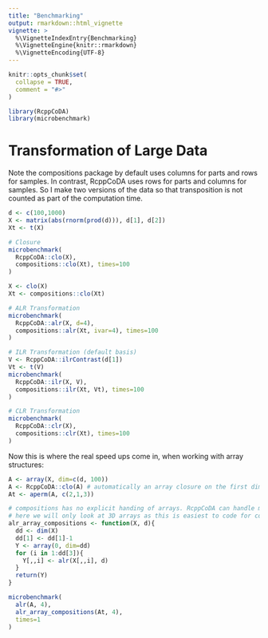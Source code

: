 ```yaml
---
title: "Benchmarking"
output: rmarkdown::html_vignette
vignette: >
  %\VignetteIndexEntry{Benchmarking}
  %\VignetteEngine{knitr::rmarkdown}
  %\VignetteEncoding{UTF-8}
---
```


```r
knitr::opts_chunk$set(
  collapse = TRUE,
  comment = "#>"
)
```

```r
library(RcppCoDA)
library(microbenchmark)
```

# Transformation of Large Data
Note the compositions package by default uses columns for parts and rows for samples. In contrast, 
RcppCoDA uses rows for parts and columns for samples. So I make two versions of the data
so that transposition is not counted as part of the computation time. 

```r
d <- c(100,1000)
X <- matrix(abs(rnorm(prod(d))), d[1], d[2])
Xt <- t(X)

# Closure
microbenchmark(
  RcppCoDA::clo(X),
  compositions::clo(Xt), times=100
)

X <- clo(X)
Xt <- compositions::clo(Xt)

# ALR Transformation
microbenchmark(
  RcppCoDA::alr(X, d=4),
  compositions::alr(Xt, ivar=4), times=100
)

# ILR Transformation (default basis)
V <- RcppCoDA::ilrContrast(d[1])
Vt <- t(V)
microbenchmark(
  RcppCoDA::ilr(X, V),
  compositions::ilr(Xt, Vt), times=100
)

# CLR Transformation
microbenchmark(
  RcppCoDA::clr(X),
  compositions::clr(Xt), times=100
)
```

Now this is where the real speed ups come in, when working with array structures:
```r
A <- array(X, dim=c(d, 100))
A <- RcppCoDA::clo(A) # automatically an array closure on the first dimension
At <- aperm(A, c(2,1,3))

# compositions has no explicit handing of arrays. RcppCoDA can handle multi-dimensional arrays,
# here we will only look at 3D arrays as this is easiest to code for compositions
alr_array_compositions <- function(X, d){
  dd <- dim(X)
  dd[1] <- dd[1]-1
  Y <- array(0, dim=dd)
  for (i in 1:dd[3]){
    Y[,,i] <- alr(X[,,i], d)
  }
  return(Y)
}

microbenchmark(
  alr(A, 4),
  alr_array_compositions(At, 4),
  times=1
)
```

